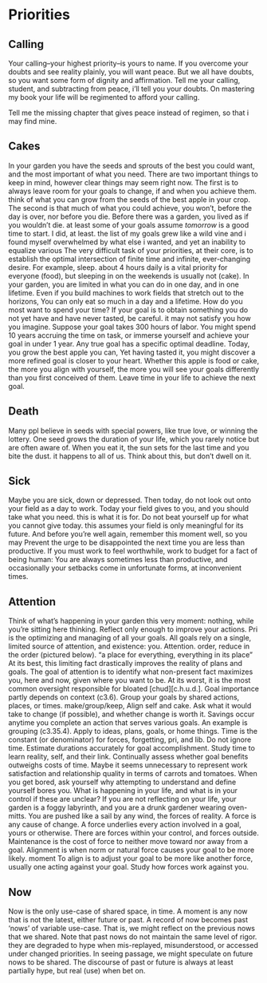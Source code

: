 
# Priorities  


## Calling  

Your calling--your highest priority--is yours to name.
If you overcome your doubts and see reality plainly, you will want peace.
But we all have doubts, so you want some form of dignity and affirmation.
Tell me your calling, student, and subtracting from peace, i'll tell you your doubts.
On mastering my book your life will be regimented to afford your calling.  

Tell me the missing chapter that gives peace instead of regimen, so that i may find mine.

## Cakes

In your garden you have the seeds and sprouts of the best you could want, and the most important of what you need.
There are two important things to keep in mind, however clear things may seem right now.
The first is to always leave room for your goals to change, if and when you achieve them.  think of what you can grow from the seeds of the best apple in your crop.
The second is that much of what you could achieve, you won't, before the day is over, nor before you die.
Before there was a garden, you lived as if you wouldn't die. at least some of your goals assume *tomorrow* is a good time to start.
I did, at least. the list of my goals grew like a wild vine and i found myself overwhelmed by what else i wanted, and yet an inability to equalize various
The very difficult task of your priorities, at their core, is to establish the optimal intersection of finite time and infinite, ever-changing desire.
For example, sleep. about 4 hours daily is a vital priority for everyone (food), but sleeping in on the weekends is usually not (cake).
In your garden, you are limited in what you can do in one day, and in one lifetime.
Even if you build machines to work fields that stretch out to the horizons,
You can only eat so much in a day and a lifetime.
How do you most want to spend your time?
If your goal is to obtain something you do not yet have and have never tasted, be careful. it may not satisfy you how you imagine.
Suppose your goal takes 300 hours of labor.
You might spend 10 years accruing the time on task, or immerse yourself and achieve your goal in under 1 year.
Any true goal has a specific optimal deadline.
Today, you grow the best apple you can,
Yet having tasted it, you might discover a more refined goal is closer to your heart.
Whether this apple is food or cake, the more you align with yourself, the more you will see your goals differently than you first conceived of them.
Leave time in your life to achieve the next goal.  

## Death

Many ppl believe in seeds with special powers, like true love, or winning the lottery.
One seed grows the duration of your life, which you rarely notice but are often aware of.
When you eat it, the sun sets for the last time and you bite the dust. it happens to all of us.
Think about this, but don't dwell on it.  

## Sick  

Maybe you are sick, down or depressed.
Then today, do not look out onto your field as a day to work.
Today your field gives to you, and you should take what you need. this is what it is for.
Do not beat yourself up for what you cannot give today. this assumes your field is only meaningful for its future.
And before you're well again, remember this moment well, so you may
Prevent the urge to be disappointed the next time you are less than productive.
If you must work to feel worthwhile, work to budget for a fact of being human:
You are always sometimes less than productive, and occasionally your setbacks come in unfortunate forms, at inconvenient times.  

## Attention  

Think of what's happening in your garden this very moment: nothing, while you're sitting here thinking.
Reflect only enough to improve your actions.
Pri is the optimizing and managing of all your goals.
All goals rely on a single, limited source of attention, and existence: you.
Attention. order, reduce in the order (pictured below). "a place for everything, everything in its place"
At its best, this limiting fact drastically improves the reality of plans and goals.
The goal of attention is to identify what non-present fact maximizes you, here and now, given where you want to be. 
At its worst, it is the most common oversight responsible for bloated [chud][c.h.u.d.].
Goal importance partly depends on context (c3.6).
Group your goals by shared actions, places, or times. make/group/keep,
Align self and cake.
Ask what it would take to change (if possible), and whether change is worth it.
Savings occur anytime you complete an action that serves various goals.
An example is grouping (c3.35.4).
Apply to ideas, plans, goals, or home things.
Time is the constant (or denominator) for forces, forgetting, pri, and lib.
Do not ignore time.
Estimate durations accurately for goal accomplishment.
Study time to learn reality, self, and their link.
Continually assess whether goal benefits outweighs costs of time.
Maybe it seems unnecessary to represent work satisfaction and relationship quality in terms of carrots and tomatoes.
When you get bored, ask yourself why attempting to understand and define yourself bores you.
What is happening in your life, and what is in your control if these are unclear?
If you are not reflecting on your life, your garden is a foggy labyrinth, and you are a drunk gardener wearing oven-mitts.
You are pushed like a sail by any wind, the forces of reality.
A force is any cause of change.
A force underlies every action involved in a goal, yours or otherwise.
There are forces within your control, and forces outside.
Maintenance is the cost of force to neither move toward nor away from a goal.
Alignment is when norm or natural force causes your goal to be more likely. moment
To align is to adjust your goal to be more like another force, usually one acting against your goal.
Study how forces work against you.  

## Now  

Now is the only use-case of shared space, in time.
A moment is any now that is not the latest, either future or past.
A record of now becomes past 'nows' of variable use-case.
That is, we might reflect on the previous nows that we shared.
Note that past nows do not maintain the same level of rigor. they are degraded to hype when mis-replayed, misunderstood, or accessed under changed priorities.
In seeing passage, we might speculate on future nows to be shared.
The discourse of past or future is always at least partially hype, but real (use) when bet on.

